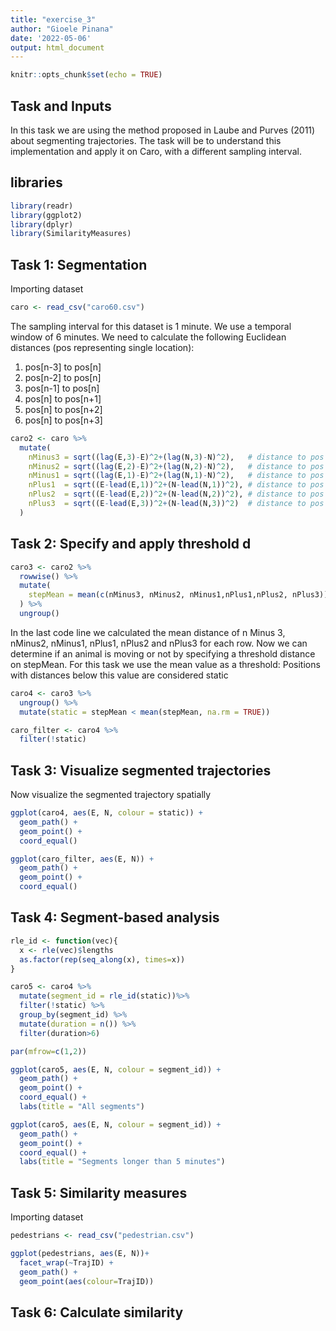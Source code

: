 ```yaml
---
title: "exercise_3"
author: "Gioele Pinana"
date: '2022-05-06'
output: html_document
---
```


```r
knitr::opts_chunk$set(echo = TRUE)
```

## Task and Inputs

In this task we are using the method proposed in Laube and Purves (2011) about 
segmenting trajectories. The task will be to understand this implementation and 
apply it on Caro, with a different sampling interval.

## libraries 

```r
library(readr)
library(ggplot2)
library(dplyr)
library(SimilarityMeasures)
```

## Task 1: Segmentation   

Importing dataset 
```r
caro <- read_csv("caro60.csv")
```

The sampling interval for this dataset is 1 minute. We use a temporal window 
of 6 minutes. We need to calculate the following Euclidean distances 
(pos representing single location):

1. pos[n-3] to pos[n]
2. pos[n-2] to pos[n]
3. pos[n-1] to pos[n]
4. pos[n] to pos[n+1]
5. pos[n] to pos[n+2]
6. pos[n] to pos[n+3]

```r
caro2 <- caro %>%
  mutate(
    nMinus3 = sqrt((lag(E,3)-E)^2+(lag(N,3)-N)^2),   # distance to pos -3 minutes
    nMinus2 = sqrt((lag(E,2)-E)^2+(lag(N,2)-N)^2),   # distance to pos -2 minutes
    nMinus1 = sqrt((lag(E,1)-E)^2+(lag(N,1)-N)^2),   # distance to pos -1 minutes
    nPlus1  = sqrt((E-lead(E,1))^2+(N-lead(N,1))^2), # distance to pos +1 mintues
    nPlus2  = sqrt((E-lead(E,2))^2+(N-lead(N,2))^2), # distance to pos +2 minutes
    nPlus3  = sqrt((E-lead(E,3))^2+(N-lead(N,3))^2)  # distance to pos +3 minutes
  )
```

## Task 2: Specify and apply threshold d

```r
caro3 <- caro2 %>%
  rowwise() %>%
  mutate(
    stepMean = mean(c(nMinus3, nMinus2, nMinus1,nPlus1,nPlus2, nPlus3))
  ) %>%
  ungroup()
```

In the last code line we calculated the mean distance of n Minus 3, nMinus2, 
nMinus1, nPlus1, nPlus2 and nPlus3 for each row. Now we can determine if an 
animal is moving or not by specifying a threshold distance on stepMean. 
For this task we use the mean value as a threshold: Positions with distances 
below this value are considered static

```r
caro4 <- caro3 %>% 
  ungroup() %>%
  mutate(static = stepMean < mean(stepMean, na.rm = TRUE))

caro_filter <- caro4 %>%
  filter(!static)
```

## Task 3: Visualize segmented trajectories

Now visualize the segmented trajectory spatially
```r

ggplot(caro4, aes(E, N, colour = static)) +
  geom_path() +
  geom_point() +
  coord_equal()

ggplot(caro_filter, aes(E, N)) +
  geom_path() +
  geom_point() +
  coord_equal()
```

## Task 4: Segment-based analysis

```r
rle_id <- function(vec){
  x <- rle(vec)$lengths
  as.factor(rep(seq_along(x), times=x))
}

caro5 <- caro4 %>%
  mutate(segment_id = rle_id(static))%>%
  filter(!static) %>%
  group_by(segment_id) %>%
  mutate(duration = n()) %>%
  filter(duration>6)
```


```r
par(mfrow=c(1,2))

ggplot(caro5, aes(E, N, colour = segment_id)) +
  geom_path() +
  geom_point() +
  coord_equal() +
  labs(title = "All segments")

ggplot(caro5, aes(E, N, colour = segment_id)) +
  geom_path() +
  geom_point() +
  coord_equal() +
  labs(title = "Segments longer than 5 minutes")
```

## Task 5: Similarity measures

Importing dataset 
```r
pedestrians <- read_csv("pedestrian.csv")
```

```r
ggplot(pedestrians, aes(E, N))+
  facet_wrap(~TrajID) +
  geom_path() +
  geom_point(aes(colour=TrajID))
```

## Task 6: Calculate similarity










